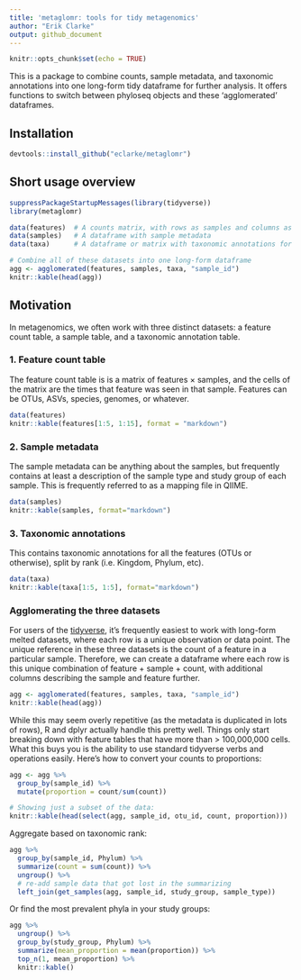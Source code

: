 ```yaml
---
title: 'metaglomr: tools for tidy metagenomics'
author: "Erik Clarke"
output: github_document
---
```


```r
knitr::opts_chunk$set(echo = TRUE)
```

This is a package to combine counts, sample metadata, and taxonomic annotations into one long-form tidy dataframe for further analysis. It offers functions to switch between phyloseq objects and these 'agglomerated' dataframes.

## Installation

```r
devtools::install_github("eclarke/metaglomr")
```

## Short usage overview

```r
suppressPackageStartupMessages(library(tidyverse))
library(metaglomr)

data(features)  # A counts matrix, with rows as samples and columns as features
data(samples)   # A dataframe with sample metadata
data(taxa)      # A dataframe or matrix with taxonomic annotations for features

# Combine all of these datasets into one long-form dataframe
agg <- agglomerated(features, samples, taxa, "sample_id")
knitr::kable(head(agg))
```


## Motivation

In metagenomics, we often work with three distinct datasets: a feature count table, a sample table, and a taxonomic annotation table.

### 1. Feature count table
The feature count table is is a matrix of features $\times$ samples, and the cells of the matrix are the times that feature was seen in that sample. 
Features can be OTUs, ASVs, species, genomes, or whatever.

```r
data(features)
knitr::kable(features[1:5, 1:15], format = "markdown")
```

### 2. Sample metadata

The sample metadata can be anything about the samples, but frequently contains at least a description of the sample type and study group of each sample. 
This is frequently referred to as a mapping file in QIIME.

```r
data(samples)
knitr::kable(samples, format="markdown")
```

### 3. Taxonomic annotations
This contains taxonomic annotations for all the features (OTUs or otherwise), split by rank (i.e. Kingdom, Phylum, etc).

```r
data(taxa)
knitr::kable(taxa[1:5, 1:5], format="markdown")
```

### Agglomerating the three datasets

For users of the [tidyverse](https://tidyverse.org), it's frequently easiest to work with long-form
melted datasets, where each row is a unique observation or data point. 
The unique reference in these three datasets is the count of a feature in a particular sample. 
Therefore, we can create a dataframe where each row is this unique combination of feature + sample + count, with additional columns describing the sample and feature further.

```r
agg <- agglomerated(features, samples, taxa, "sample_id")
knitr::kable(head(agg))
```

While this may seem overly repetitive (as the metadata is duplicated in lots of rows), R and dplyr actually handle this pretty well. 
Things only start breaking down with feature tables that have more than > 100,000,000 cells. 
What this buys you is the ability to use standard tidyverse verbs and operations easily. Here's how to convert your counts to proportions:

```r
agg <- agg %>%
  group_by(sample_id) %>%
  mutate(proportion = count/sum(count))

# Showing just a subset of the data:
knitr::kable(head(select(agg, sample_id, otu_id, count, proportion)))
```

Aggregate based on taxonomic rank:

```r
agg %>% 
  group_by(sample_id, Phylum) %>%
  summarize(count = sum(count)) %>%
  ungroup() %>%
  # re-add sample data that got lost in the summarizing
  left_join(get_samples(agg, sample_id, study_group, sample_type))
```


Or find the most prevalent phyla in your study groups:

```r
agg %>% 
  ungroup() %>%
  group_by(study_group, Phylum) %>%
  summarize(mean_proportion = mean(proportion)) %>%
  top_n(1, mean_proportion) %>%
  knitr::kable()
```

